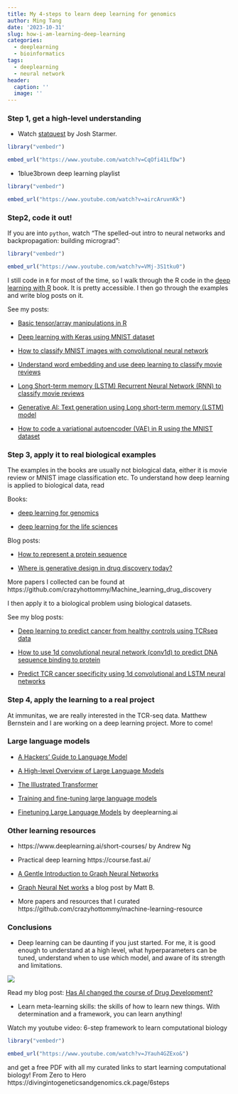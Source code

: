 ```yaml
---
title: My 4-steps to learn deep learning for genomics
author: Ming Tang
date: '2023-10-31'
slug: how-i-am-learning-deep-learning
categories:
  - deeplearning
  - bioinformatics
tags:
  - deeplearning
  - neural network
header:
  caption: ''
  image: ''
---
```


### Step 1, get a high-level understanding 

* Watch [statquest](https://statquest.org/) by Josh Starmer.

```r
library("vembedr")

embed_url("https://www.youtube.com/watch?v=CqOfi41LfDw")
```


* 1blue3brown deep learning playlist

```r
library("vembedr")

embed_url("https://www.youtube.com/watch?v=aircAruvnKk")
```

### Step2, code it out!

If you are into `python`, watch "The spelled-out intro to neural networks and backpropagation: building micrograd":

```r
library("vembedr")

embed_url("https://www.youtube.com/watch?v=VMj-3S1tku0")
```

I still code in `R` for most of the time, so I walk through the R code in the [deep learning with R](https://www.manning.com/books/deep-learning-with-r) book. It is pretty accessible. I then go through the examples and write blog posts on it.

See my posts:

* [Basic tensor/array manipulations in R](https://divingintogeneticsandgenomics.com/post/basic-tensor-array-manipulations-in-r/)

* [Deep learning with Keras using MNIST dataset](https://divingintogeneticsandgenomics.com/post/deep-learning-with-keras-using-mnst-dataset/)

* [How to classify MNIST images with convolutional neural network](https://divingintogeneticsandgenomics.com/post/how-to-classify-mnist-images-with-convolutional-neural-network/)

* [Understand word embedding and use deep learning to classify movie reviews](https://divingintogeneticsandgenomics.com/post/understand-word-embedding-and-use-deep-learning-to-classify-movie-reviews/)

* [Long Short-term memory (LSTM) Recurrent Neural Network (RNN) to classify movie reviews](https://divingintogeneticsandgenomics.com/post/long-short-term-memory-lstm-recurrent-neural-network-rnn-to-classify-movie-reviews/)

* [Generative AI: Text generation using Long short-term memory (LSTM) model](https://divingintogeneticsandgenomics.com/post/generative-ai-text-generation-using-long-short-term-memory-lstm-model/)

* [How to code a variational autoencoder (VAE) in R using the MNIST dataset](https://divingintogeneticsandgenomics.com/post/how-to-code-a-variational-autoencoder-vae-in-r-using-mnist-dataset/)


### Step 3, apply it to real biological examples 

The examples in the books are usually not biological data, either it is movie review or MNIST image classification etc. To understand how deep learning is applied to biological data, read

Books: 

* [deep learning for genomics](https://www.amazon.com/Deep-Learning-Genomics-applications-biotechnology/dp/1804615447/) 

* [deep learning for the life sciences](https://www.amazon.com/Deep-Learning-Life-Sciences-Microscopy/dp/1492039837/)

Blog posts:

* [How to represent a protein sequence](https://liambai.com/protein-representation/)

* [Where is generative design in drug discovery today?](https://medium.com/@leowossnig/where-is-generative-design-in-drug-discovery-today-7234945177cf)

More papers I collected can be found at https://github.com/crazyhottommy/Machine_learning_drug_discovery

I then apply it to a biological problem using biological datasets.
 
See my blog posts:

* [Deep learning to predict cancer from healthy controls using TCRseq data](https://divingintogeneticsandgenomics.com/post/deep-learning-to-predict-cancer-from-healthy-controls-using-tcrseq-data/)

* [How to use 1d convolutional neural network (conv1d) to predict DNA sequence binding to protein](https://divingintogeneticsandgenomics.com/post/how-to-use-1d-convolutional-neural-network-conv1d-to-predict-dna-sequence-binding-to-protein/)

* [Predict TCR cancer specificity using 1d convolutional and LSTM neural networks](https://divingintogeneticsandgenomics.com/post/predict-tcr-cancer-specificity-using-1d-convolutional-and-lstm-neural-networks/)

### Step 4, apply the learning to a real project

At immunitas, we are really interested in the TCR-seq data. Matthew Bernstein and I are working on a deep learning project. More to come!
 
### Large language models 

* [A Hackers' Guide to Language Model](https://www.youtube.com/watch?v=jkrNMKz9pWU)

* [A High-level Overview of Large Language Models](https://www.borealisai.com/research-blogs/a-high-level-overview-of-large-language-models/)

* [The Illustrated Transformer](https://jalammar.github.io/illustrated-transformer/)
 
* [Training and fine-tuning large language models](https://www.borealisai.com/research-blogs/training-and-fine-tuning-large-language-models/)

* [Finetuning Large Language Models](https://learn.deeplearning.ai/finetuning-large-language-models/lesson/3/where-finetuning-fits-in) by deeplearning.ai

### Other learning resources  

* https://www.deeplearning.ai/short-courses/ by Andrew Ng
 
* Practical deep learning https://course.fast.ai/

* [A Gentle Introduction to Graph Neural Networks](https://distill.pub/2021/gnn-intro/)

* [Graph Neural Net works](https://mbernste.github.io/posts/gcn/) a blog post by Matt B.

* More papers and resources that I curated https://github.com/crazyhottommy/machine-learning-resource
 
### Conclusions

* Deep learning can be daunting if you just started. For me, it is good enough to understand at a high level, what hyperparameters can be tuned, understand when to use which model, and aware of its strength and limitations.

![](/img/ML_meme.jpeg)

Read my blog post: [Has AI changed the course of Drug Development?](https://divingintogeneticsandgenomics.com/post/has-ai-changed-the-course-of-drug-development/)

* Learn meta-learning skills: the skills of how to learn new things. With determination and a framework, you can learn anything!

Watch my youtube video: 6-step framework to learn computational biology

```r
library("vembedr")

embed_url("https://www.youtube.com/watch?v=JYauh4GZExo&")
```

and get a free PDF with all my curated links to start learning computational biology! From Zero to Hero https://divingintogeneticsandgenomics.ck.page/6steps




